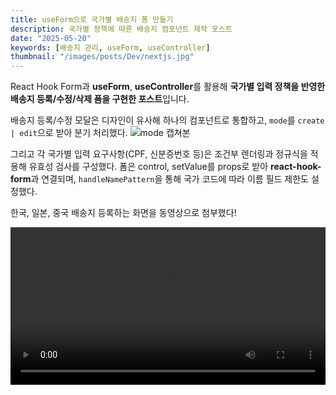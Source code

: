 ```yaml
---
title: useForm으로 국가별 배송지 폼 만들기
description: 국가별 정책에 따른 배송지 컴포넌트 제작 포스트
date: "2025-05-20"
keywords: [배송지 관리, useForm, useController]
thumbnail: "/images/posts/Dev/nextjs.jpg"
---
```


React Hook Form과 **useForm**, **useController**를 활용해 **국가별 입력 정책을 반영한 배송지 등록/수정/삭제 폼을 구현한 포스트**입니다.

배송지 등록/수정 모달은 디자인이 유사해 하나의 컴포넌트로 통합하고, `mode`를 `create | edit`으로 받아 분기 처리했다. 
![mode 캡쳐본](/images/posts/Dev/international-address/addressMode.png)

그리고 각 국가별 입력 요구사항(CPF, 신분증번호 등)은 조건부 렌더링과 정규식을 적용해 유효성 검사를 구성했다. 폼은 control, setValue를 props로 받아 **react-hook-form**과 연결되며, `handleNamePattern`을 통해 국가 코드에 따라 이름 필드 제한도 설정했다.

한국, 일본, 중국 배송지 등록하는 화면을 동영상으로 첨부했다!

<video src="/images/posts/Dev/international-address/한국_배송지_등록수정.mp4" controls width="100%" />
<video src="/images/posts/Dev/international-address/일본_배송지_등록.mp4" controls width="100%" />
<video src="/images/posts/Dev/international-address/중국_배송지_등록.mp4" controls width="100%" />

공통 UI는 재사용하고, 국가별 정책은 별도 컴포넌트로 분리해 **가독성과 유지보수성**을 확보하였으며, 유효성 검사 로직도 국가별로 분기 처리하여 **사용자 경험을 개선**했다.

## 📦 국가별 주요 처리 내용

- 🇰🇷 **한국**: Daum 주소검색 API 연동 (모바일: 팝업 / PC: 임베드)
- 🇨🇳 **중국**: 신분증 번호 입력 필드 및 우편번호 검색 (china-division 패키지 사용)
- 🇯🇵 **일본**: 우편번호 검색 API 연동
- 🇧🇷 **브라질**: CPF 입력란 재검토 요청 후 제거
- 🇹🇭🇹🇼 **태국·대만**: 국가별 주의사항 조건부 적용
- **그 외 국가**: 유효성 검사 조건 정리 및 공통 파일로 분리

---




---